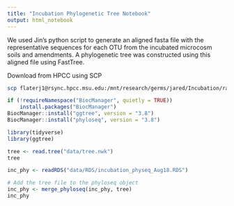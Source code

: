 ```yaml
---
title: "Incubation Phylogenetic Tree Notebook"
output: html_notebook
---
```

We used Jin's python script to generate an aligned fasta file with the representative sequences for each OTU from the incubated microcosm soils and amendments. A phylogenetic tree was constructed using this aligned file using FastTree.       

Download from HPCC using SCP
```bash
scp flaterj1@rsync.hpcc.msu.edu:/mnt/research/germs/jared/Incubation/raw/tree.nwk ./tree.nwk
```
```r
if (!requireNamespace("BiocManager", quietly = TRUE))
    install.packages("BiocManager")
BiocManager::install("ggtree", version = "3.8")
BiocManager::install("phyloseq", version = "3.8")
```

```r
library(tidyverse)
library(ggtree)

tree <- read.tree("data/tree.nwk")
tree

inc_phy <- readRDS("data/RDS/incubation_physeq_Aug18.RDS")

# Add the tree file to the phyloseq object
inc_phy <- merge_phyloseq(inc_phy, tree)
inc_phy
```
